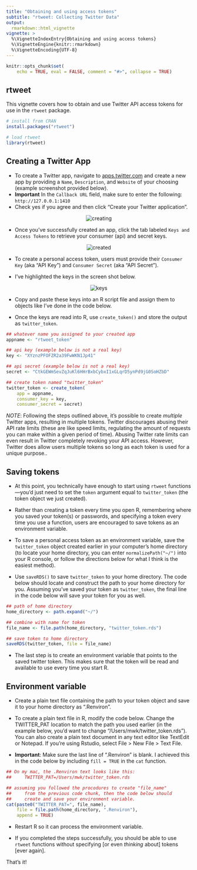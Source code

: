 ```yaml
---
title: "Obtaining and using access tokens"
subtitle: "rtweet: Collecting Twitter Data"
output:
  rmarkdown::html_vignette
vignette: >
  %\VignetteIndexEntry{Obtaining and using access tokens}
  %\VignetteEngine{knitr::rmarkdown}
  %\VignetteEncoding{UTF-8}
---
```


```r
knitr::opts_chunk$set(
    echo = TRUE, eval = FALSE, comment = "#>", collapse = TRUE)
```

## rtweet

This vignette covers how to obtain and use Twitter API access tokens
for use in the `rtweet` package.

```r
# install from CRAN
install.packages("rtweet")

# load rtweet
library(rtweet)
```

## Creating a Twitter App

- To create a Twitter app, navigate to [apps.twitter.com](https://apps.twitter.com/)
and create a new app by providing a `Name`, `Description`, and
`Website` of your choosing (example screenshot provided below).
- **Important** In the `Callback URL` field, make sure to enter the
  following: `http://127.0.0.1:1410`
- Check yes if you agree and then click "Create your Twitter application".

<p align="center">
<img src="files/creating.png" alt="creating">
</p>

- Once you've successfully created an app, click the tab labeled
  `Keys and Access Tokens` to retrieve your consumer (api) and secret
  keys.

<p align="center">
<img src="files/created.png" alt="created">
</p>

- To create a personal access token, users must provide their
  `Consumer Key` (aka "API Key") and `Consumer Secret` (aka "API
  Secret").

- I've highlighted the keys in the screen shot below.

<p align="center">
<img src="files/keys.png" alt="keys">
</p>

- Copy and paste these keys into an R script file and assign them to
  objects like I've done in the code below.

- Once the keys are read into R, use `create_token()` and store
  the output as `twitter_token`.

```r
## whatever name you assigned to your created app
appname <- "rtweet_token"

## api key (example below is not a real key)
key <- "XYznzPFOFZR2a39FwWKN1Jp41"

## api secret (example below is not a real key)
secret <- "CtkGEWmSevZqJuKl6HHrBxbCybxI1xGLqrD5ynPd9jG0SoHZbD"

## create token named "twitter_token"
twitter_token <- create_token(
    app = appname,
    consumer_key = key,
    consumer_secret = secret)
```

*NOTE*: Following the steps outlined above, it's possible to create *multiple*
Twitter apps, resulting in multiple tokens. Twitter discourages
abusing their API rate limits (these are like speed limits,
regulating the amount of requests you can make within a given period
of time). Abusing Twitter rate limits can even result in Twitter
completely revoking your API access. However, Twitter does allow users
multiple tokens so long as each token is used for a unique purpose..

## Saving tokens

- At this point, you technically have enough to start using `rtweet`
functions---you'd just need to set the `token` argument equal to `twitter_token`
(the token object we just created).

- Rather than creating a token every time you open R, remembering
where you saved your token(s) or passwords, and specifying a token
every time you use a function, users are encouraged to save tokens as
an environment variable.

- To save a personal access token as an environment variable, save the
`twitter_token` object created earlier in your computer's home
directory (to locate your home directory, you can enter
`normalizePath("~/")` into your R console, or follow the directions
below for what I think is the easiest method).

- Use `saveRDS()` to save `twitter_token` to your home directory. The
  code below should locate and construct the path to your home
  directory for you. Assuming you've saved your token as
  `twitter_token`, the final line in the code below will save your
  token for you as well.

```r
## path of home directory
home_directory <- path.expand("~/")

## combine with name for token
file_name <- file.path(home_directory, "twitter_token.rds")

## save token to home directory
saveRDS(twitter_token, file = file_name)
```

- The last step is to create an environment variable that points to
the saved twitter token. This makes sure that the token will be read
and available to use every time you start R.

## Environment variable

- Create a plain text file containing the path to your token object
and save it to your home directory as ".Renviron".

- To create a plain text file in R, modify the code below. Change the
TWITTER_PAT location to match the path you used earlier (in the
example below, you'd want to change "/Users/mwk/twitter_token.rds").
You can also create a plain text document in any text editor like
TextEdit or Notepad. If you're using Rstudio, select File >
New File > Text File.

- **Important**: Make sure the last line of ".Renviron" is blank. I
achieved this in the code below by including `fill = TRUE` in the
`cat` function.

```r
## On my mac, the .Renviron text looks like this:
##     TWITTER_PAT=/Users/mwk/twitter_token.rds

## assuming you followed the procodures to create "file_name"
##     from the previous code chunk, then the code below should
##     create and save your environment variable.
cat(paste0("TWITTER_PAT=", file_name),
    file = file.path(home_directory, ".Renviron"),
    append = TRUE)
```

- Restart R so it can process the environment variable.

- If you completed the steps successfully, you should be able to use
`rtweet` functions without specifying [or even *thinking* about]
tokens [ever again].

That's it!

